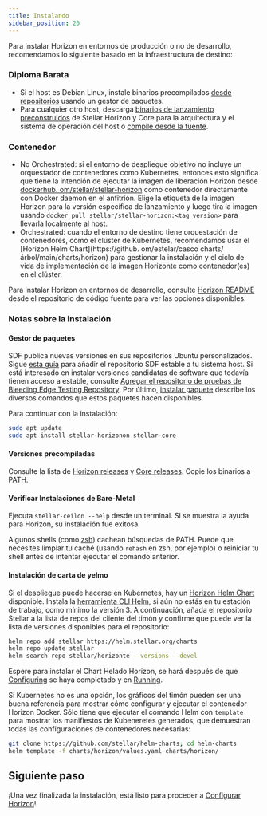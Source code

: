 ```yaml
---
title: Instalando
sidebar_position: 20
---
```



Para instalar Horizon en entornos de producción o no de desarrollo, recomendamos lo siguiente basado en la infraestructura de destino:

### Diploma Barata

- Si el host es Debian Linux, instale binarios precompilados [desde repositorios](#package-manager) usando un gestor de paquetes.
- Para cualquier otro host, descarga [binarios de lanzamiento preconstruidos](#prebuilt-releases) de Stellar Horizon y Core para la arquitectura y el sistema de operación del host o [compile desde la fuente](https://github.com/stellar/go/blob/master/services/horizon/internal/docs/GUIDE_FOR_DEVELOPERS.md#building-horizon).

### Contenedor

- No Orchestrated: si el entorno de despliegue objetivo no incluye un orquestador de contenedores como Kubernetes, entonces esto significa que tiene la intención de ejecutar la imagen de liberación Horizon desde [dockerhub. om/stellar/stellar-horizon](https://hub.docker.com/r/stellar/stellar-horizon) como contenedor directamente con Docker daemon en el anfitrión. Elige la etiqueta de la imagen Horizon para la versión específica de lanzamiento y luego tira la imagen usando `docker pull stellar/stellar-horizon:<tag_version>` para llevarla localmente al host.
- Orchestrated: cuando el entorno de destino tiene orquestación de contenedores, como el clúster de Kubernetes, recomendamos usar el [Horizon Helm Chart](https://github. om/estelar/casco charts/árbol/main/charts/horizon) para gestionar la instalación y el ciclo de vida de implementación de la imagen Horizonte como contenedor(es) en el clúster.

Para instalar Horizon en entornos de desarrollo, consulte [Horizon README](https://github.com/stellar/go/blob/master/services/horizon/README.md#try-it-out) desde el repositorio de código fuente para ver las opciones disponibles.

### Notas sobre la instalación

#### Gestor de paquetes

SDF publica nuevas versiones en sus repositorios Ubuntu personalizados. Sigue [esta guía](https://github.com/stellar/packages/blob/master/docs/adding-the-sdf-stable-repository-to-your-system.md#adding-the-sdf-stable-repository-to-your-system) para añadir el repositorio SDF estable a tu sistema host. Si está interesado en instalar versiones candidatas de software que todavía tienen acceso a estable, consulte [Agregar el repositorio de pruebas de Bleeding Edge Testing Repository](https://github.com/stellar/packages/blob/master/docs/adding-the-sdf-stable-repository-to-your-system.md#adding-the-bleeding-edge-testing-repository). Por último, [instalar paquete](https://github.com/stellar/packages/blob/master/docs/installing-individual-packages.md#installing-individual-packages) describe los diversos comandos que estos paquetes hacen disponibles.

Para continuar con la instalación:

<CodeExample>

```bash
sudo apt update
sudo apt install stellar-horizonon stellar-core
```

</CodeExample>

#### Versiones precompiladas

Consulte la lista de [Horizon releases](https://github.com/stellar/go/releases) y [Core releases](https://github.com/stellar/stellar-core/releases). Copie los binarios a PATH.

#### Verificar Instalaciones de Bare-Metal

Ejecuta `stellar-ceilon --help` desde un terminal. Si se muestra la ayuda para Horizon, su instalación fue exitosa.

Algunos shells (como [zsh](https://www.zsh.org/)) cachean búsquedas de PATH. Puede que necesites limpiar tu caché (usando `rehash` en zsh, por ejemplo) o reiniciar tu shell antes de intentar ejecutar el comando anterior.

#### Instalación de carta de yelmo

Si el despliegue puede hacerse en Kubernetes, hay un [Horizon Helm Chart](https://github.com/stellar/helm-charts/blob/main/charts/horizon) disponible. Instala la [herramienta CLI Helm](https://helm.sh/docs/intro/install/), si aún no estás en tu estación de trabajo, como mínimo la versión 3. A continuación, añada el repositorio Stellar a la lista de repos del cliente del timón y confirme que puede ver la lista de versiones disponibles para el repositorio:

<CodeExample>

```bash
helm repo add stellar https://helm.stellar.org/charts
helm repo update stellar
helm search repo stellar/horizonte --versions --devel
```

</CodeExample>

Espere para instalar el Chart Helado Horizon, se hará después de que [Configuring](./configuring.mdx) se haya completado y en [Running](./running.mdx).

Si Kubernetes no es una opción, los gráficos del timón pueden ser una buena referencia para mostrar cómo configurar y ejecutar el contenedor Horizon Docker. Sólo tiene que ejecutar el comando Helm con `template` para mostrar los manifiestos de Kubeneretes generados, que demuestran todas las configuraciones de contenedores necesarias:

<CodeExample>

```bash
git clone https://github.com/stellar/helm-charts; cd helm-charts
helm template -f charts/horizon/values.yaml charts/horizon/
```

</CodeExample>

## Siguiente paso

¡Una vez finalizada la instalación, está listo para proceder a [Configurar Horizon](./configuring.mdx)!

